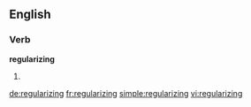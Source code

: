 ==English==

===Verb===
'''regularizing'''

# {{present participle of|[[regularize]]}}

[[de:regularizing]]
[[fr:regularizing]]
[[simple:regularizing]]
[[vi:regularizing]]